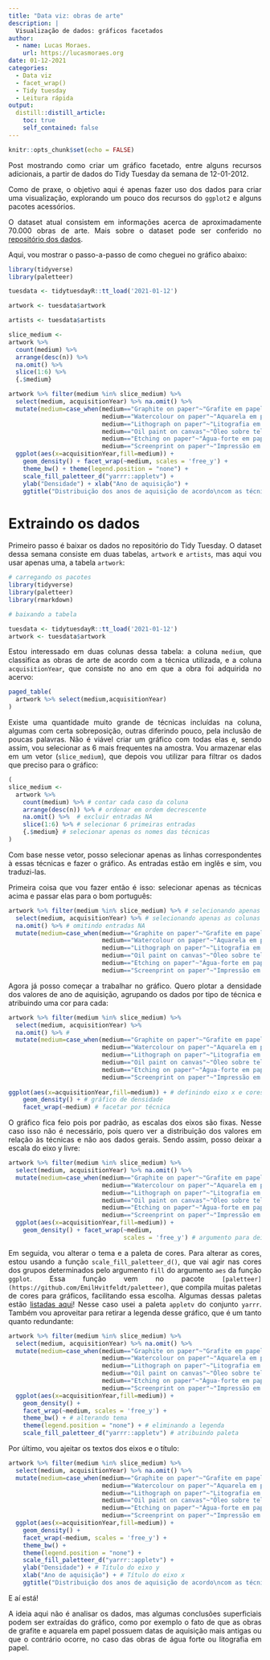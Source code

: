```yaml
---
title: "Data viz: obras de arte"
description: |
  Visualização de dados: gráficos facetados
author:
  - name: Lucas Moraes.
    url: https://lucasmoraes.org
date: 01-12-2021
categories:
  - Data viz
  - facet_wrap()
  - Tidy tuesday
  - Leitura rápida
output:
  distill::distill_article:
    toc: true
    self_contained: false
---
```


<style>
body {
text-align: justify}
</style>

```r
knitr::opts_chunk$set(echo = FALSE)
```

Post mostrando como criar um gráfico facetado, entre alguns recursos adicionais, a partir de dados do Tidy Tuesday da semana de 12-01-2012.

Como de praxe, o objetivo aqui é apenas fazer uso dos dados para criar uma visualização, explorando um pouco dos recursos do `ggplot2` e alguns pacotes acessórios.

O dataset atual consistem em informações acerca de aproximadamente 70.000 obras de arte. Mais sobre o dataset pode ser conferido no [repositório dos dados](https://github.com/rfordatascience/tidytuesday/blob/master/data/2021/2021-01-12/readme.md).

Aqui, vou mostrar o passo-a-passo de como cheguei no gráfico abaixo:


```r
library(tidyverse)
library(paletteer)

tuesdata <- tidytuesdayR::tt_load('2021-01-12')

artwork <- tuesdata$artwork

artists <- tuesdata$artists

slice_medium <- 
artwork %>% 
  count(medium) %>%
  arrange(desc(n)) %>%
  na.omit() %>% 
  slice(1:6) %>% 
  {.$medium}

artwork %>% filter(medium %in% slice_medium) %>% 
  select(medium, acquisitionYear) %>% na.omit() %>% 
  mutate(medium=case_when(medium=="Graphite on paper"~"Grafite em papel",
                          medium=="Watercolour on paper"~"Aquarela em papel",
                          medium=="Lithograph on paper"~"Litografia em papel",
                          medium=="Oil paint on canvas"~"Óleo sobre tela",
                          medium=="Etching on paper"~"Água-forte em papel",
                          medium=="Screenprint on paper"~"Impressão em papel")) %>% 
  ggplot(aes(x=acquisitionYear,fill=medium)) +
    geom_density() + facet_wrap(~medium, scales = 'free_y') +
    theme_bw() + theme(legend.position = "none") +
    scale_fill_paletteer_d("yarrr::appletv") +
    ylab("Densidade") + xlab("Ano de aquisição") +
    ggtitle("Distribuição dos anos de aquisição de acordo\ncom as técnicas mais frequentes na amostra")

```

# Extraindo os dados

Primeiro passo é baixar os dados no repositório do Tidy Tuesday. O dataset dessa semana consiste em duas tabelas, `artwork` e `artists`, mas aqui vou usar apenas uma, a tabela `artwork`:

```r
# carregando os pacotes
library(tidyverse)
library(paletteer)
library(rmarkdown)

# baixando a tabela

tuesdata <- tidytuesdayR::tt_load('2021-01-12')
artwork <- tuesdata$artwork
```

Estou interessado em duas colunas dessa tabela: a coluna `medium`, que classifica as obras de arte de acordo com a técnica utilizada, e a coluna `acquisitionYear`, que consiste no ano em que a obra foi adquirida no acervo:

```r
paged_table(  
  artwork %>% select(medium,acquisitionYear)
)
```
Existe uma quantidade muito grande de técnicas incluídas na coluna, algumas com certa sobreposição, outras diferindo pouco, pela inclusão de poucas palavras. Não é viável criar um gráfico com todas elas e, sendo assim, vou selecionar as 6 mais frequentes na amostra. Vou armazenar elas em um vetor (`slice_medium`), que depois vou utilizar para filtrar os dados que preciso para o gráfico:

```r
( 
slice_medium <- 
  artwork %>% 
    count(medium) %>% # contar cada caso da coluna
    arrange(desc(n)) %>% # ordenar em ordem decrescente
    na.omit() %>%  # excluir entradas NA
    slice(1:6) %>% # selecionar 6 primeiras entradas
    {.$medium} # selecionar apenas os nomes das técnicas
)
```
Com base nesse vetor, posso selecionar apenas as linhas correspondentes à essas técnicas e fazer o gráfico. As entradas estão em inglês e sim, vou traduzi-las.

Primeira coisa que vou fazer então é isso: selecionar apenas as técnicas acima e passar elas para o bom português:

```r
artwork %>% filter(medium %in% slice_medium) %>% # selecionando apenas as entradas contidas no vetor
  select(medium, acquisitionYear) %>% # selecionando apenas as colunas de interesse
  na.omit() %>% # omitindo entradas NA
  mutate(medium=case_when(medium=="Graphite on paper"~"Grafite em papel", # traduzindo cada técnica
                          medium=="Watercolour on paper"~"Aquarela em papel",
                          medium=="Lithograph on paper"~"Litografia em papel",
                          medium=="Oil paint on canvas"~"Óleo sobre tela",
                          medium=="Etching on paper"~"Água-forte em papel",
                          medium=="Screenprint on paper"~"Impressão em papel"))
```
Agora já posso começar a trabalhar no gráfico. Quero plotar a densidade dos valores de ano de aquisição, agrupando os dados por tipo de técnica e atribuindo uma cor para cada:

```r
artwork %>% filter(medium %in% slice_medium) %>%
  select(medium, acquisitionYear) %>% 
  na.omit() %>% # 
  mutate(medium=case_when(medium=="Graphite on paper"~"Grafite em papel", 
                          medium=="Watercolour on paper"~"Aquarela em papel",
                          medium=="Lithograph on paper"~"Litografia em papel",
                          medium=="Oil paint on canvas"~"Óleo sobre tela",
                          medium=="Etching on paper"~"Água-forte em papel",
                          medium=="Screenprint on paper"~"Impressão em papel")) %>% 
  
ggplot(aes(x=acquisitionYear,fill=medium)) + # definindo eixo x e cores diferentes para cada categoria
    geom_density() + # gráfico de densidade
    facet_wrap(~medium) # facetar por técnica
```

O gráfico fica feio pois por padrão, as escalas dos eixos são fixas. Nesse caso isso não é necessário, pois quero ver a distribuição dos valores em relação às técnicas e não aos dados gerais. Sendo assim, posso deixar a escala do eixo y livre:

```r
artwork %>% filter(medium %in% slice_medium) %>% 
  select(medium, acquisitionYear) %>% na.omit() %>% 
  mutate(medium=case_when(medium=="Graphite on paper"~"Grafite em papel",
                          medium=="Watercolour on paper"~"Aquarela em papel",
                          medium=="Lithograph on paper"~"Litografia em papel",
                          medium=="Oil paint on canvas"~"Óleo sobre tela",
                          medium=="Etching on paper"~"Água-forte em papel",
                          medium=="Screenprint on paper"~"Impressão em papel")) %>% 
  ggplot(aes(x=acquisitionYear,fill=medium)) +
    geom_density() + facet_wrap(~medium, 
                                scales = 'free_y') # argumento para deixa a escala y livre
```
Em seguida, vou alterar o tema e a paleta de cores. Para alterar as cores, estou usando a função `scale_fill_paletteer_d()`, que vai agir nas cores dos grupos determinados pelo argumento `fill` do argumento `aes` da função `ggplot`. Essa função vem no pacote `[paletteer](https://github.com/EmilHvitfeldt/paletteer)`, que compila muitas paletas de cores para gráficos, facilitando essa escolha. Algumas dessas paletas estão [listadas aqui](https://github.com/PMassicotte/paletteer_gallery)! Nesse caso usei a paleta `appletv` do conjunto `yarrr`. Também vou aproveitar para retirar a legenda desse gráfico, que é um tanto quanto redundante:


```r
artwork %>% filter(medium %in% slice_medium) %>% 
  select(medium, acquisitionYear) %>% na.omit() %>% 
  mutate(medium=case_when(medium=="Graphite on paper"~"Grafite em papel",
                          medium=="Watercolour on paper"~"Aquarela em papel",
                          medium=="Lithograph on paper"~"Litografia em papel",
                          medium=="Oil paint on canvas"~"Óleo sobre tela",
                          medium=="Etching on paper"~"Água-forte em papel",
                          medium=="Screenprint on paper"~"Impressão em papel")) %>% 
  ggplot(aes(x=acquisitionYear,fill=medium)) +
    geom_density() + 
    facet_wrap(~medium, scales = 'free_y') +
    theme_bw() + # alterando tema
    theme(legend.position = "none") + # eliminando a legenda
    scale_fill_paletteer_d("yarrr::appletv") # atribuindo paleta
```
Por último, vou ajeitar os textos dos eixos e o título:

```r
artwork %>% filter(medium %in% slice_medium) %>% 
  select(medium, acquisitionYear) %>% na.omit() %>% 
  mutate(medium=case_when(medium=="Graphite on paper"~"Grafite em papel",
                          medium=="Watercolour on paper"~"Aquarela em papel",
                          medium=="Lithograph on paper"~"Litografia em papel",
                          medium=="Oil paint on canvas"~"Óleo sobre tela",
                          medium=="Etching on paper"~"Água-forte em papel",
                          medium=="Screenprint on paper"~"Impressão em papel")) %>% 
  ggplot(aes(x=acquisitionYear,fill=medium)) +
    geom_density() + 
    facet_wrap(~medium, scales = 'free_y') +
    theme_bw() + 
    theme(legend.position = "none") + 
    scale_fill_paletteer_d("yarrr::appletv") +
    ylab("Densidade") + # Título do eixo y
    xlab("Ano de aquisição") + # Título do eixo x
    ggtitle("Distribuição dos anos de aquisição de acordo\ncom as técnicas mais frequentes na amostra") # Título do gráfico

```

E aí está!

A ideia aqui não é analisar os dados, mas algumas conclusões superficiais podem ser extraídas do gráfico, como por exemplo o fato de que as obras de grafite e aquarela em papel possuem datas de aquisição mais antigas ou que o contrário ocorre, no caso das obras de água forte  ou litografia em papel.














